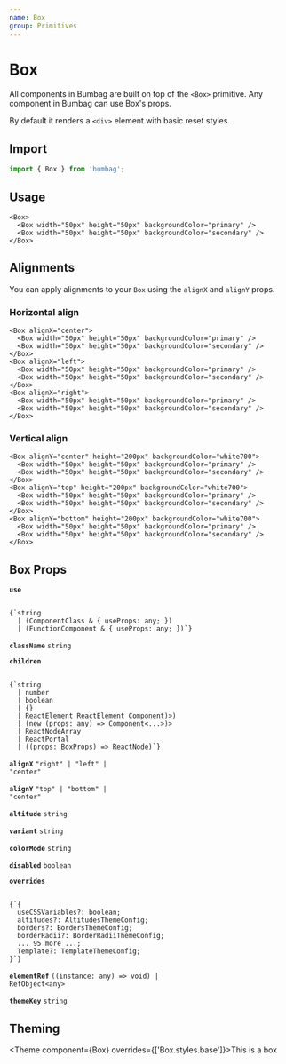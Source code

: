 ```yaml
---
name: Box
group: Primitives
---
```



# Box

All components in Bumbag are built on top of the `<Box>` primitive. Any component in Bumbag can use Box's props.

By default it renders a `<div>` element with basic reset styles.

## Import

```js
import { Box } from 'bumbag';
```

## Usage

```jsx-live
<Box>
  <Box width="50px" height="50px" backgroundColor="primary" />
  <Box width="50px" height="50px" backgroundColor="secondary" />
</Box>
```

## Alignments

You can apply alignments to your `Box` using the `alignX` and `alignY` props.

### Horizontal align

```jsx-live
<Box alignX="center">
  <Box width="50px" height="50px" backgroundColor="primary" />
  <Box width="50px" height="50px" backgroundColor="secondary" />
</Box>
<Box alignX="left">
  <Box width="50px" height="50px" backgroundColor="primary" />
  <Box width="50px" height="50px" backgroundColor="secondary" />
</Box>
<Box alignX="right">
  <Box width="50px" height="50px" backgroundColor="primary" />
  <Box width="50px" height="50px" backgroundColor="secondary" />
</Box>
```

### Vertical align

```jsx-live
<Box alignY="center" height="200px" backgroundColor="white700">
  <Box width="50px" height="50px" backgroundColor="primary" />
  <Box width="50px" height="50px" backgroundColor="secondary" />
</Box>
<Box alignY="top" height="200px" backgroundColor="white700">
  <Box width="50px" height="50px" backgroundColor="primary" />
  <Box width="50px" height="50px" backgroundColor="secondary" />
</Box>
<Box alignY="bottom" height="200px" backgroundColor="white700">
  <Box width="50px" height="50px" backgroundColor="primary" />
  <Box width="50px" height="50px" backgroundColor="secondary" />
</Box>
```

## Box Props

<!-- Automatically generated -->

**<Code fontSize="150" marginRight="major-1">use</Code>**  

<Code isBlock palette="primary" fontSize="150" padding="minor-1" marginBottom="major-2">
{`string
  | (ComponentClass<any, any> & { useProps: any; })
  | (FunctionComponent<any> & { useProps: any; })`}
</Code>

<Divider marginTop="major-2" marginBottom="major-2" />

**<Code fontSize="150" marginRight="major-1">className</Code>** <Code fontSize="100" palette="primary">string</Code> 

<Divider marginTop="major-2" marginBottom="major-2" />

**<Code fontSize="150" marginRight="major-1">children</Code>**  

<Code isBlock palette="primary" fontSize="150" padding="minor-1" marginBottom="major-2">
{`string
  | number
  | boolean
  | {}
  | ReactElement<any, string
  | ((props: any) => ReactElement<any, string
  | ...
  | (new (props: any) => Component<any, any, any>)>)
  | (new (props: any) => Component<...>)>
  | ReactNodeArray
  | ReactPortal
  | ((props: BoxProps) => ReactNode)`}
</Code>

<Divider marginTop="major-2" marginBottom="major-2" />

**<Code fontSize="150" marginRight="major-1">alignX</Code>** <Code fontSize="100" palette="primary">&#34;right&#34; | &#34;left&#34; | &#34;center&#34;</Code> 

<Divider marginTop="major-2" marginBottom="major-2" />

**<Code fontSize="150" marginRight="major-1">alignY</Code>** <Code fontSize="100" palette="primary">&#34;top&#34; | &#34;bottom&#34; | &#34;center&#34;</Code> 

<Divider marginTop="major-2" marginBottom="major-2" />

**<Code fontSize="150" marginRight="major-1">altitude</Code>** <Code fontSize="100" palette="primary">string</Code> 

<Divider marginTop="major-2" marginBottom="major-2" />

**<Code fontSize="150" marginRight="major-1">variant</Code>** <Code fontSize="100" palette="primary">string</Code> 

<Divider marginTop="major-2" marginBottom="major-2" />

**<Code fontSize="150" marginRight="major-1">colorMode</Code>** <Code fontSize="100" palette="primary">string</Code> 

<Divider marginTop="major-2" marginBottom="major-2" />

**<Code fontSize="150" marginRight="major-1">disabled</Code>** <Code fontSize="100" palette="primary">boolean</Code> 

<Divider marginTop="major-2" marginBottom="major-2" />

**<Code fontSize="150" marginRight="major-1">overrides</Code>**  

<Code isBlock palette="primary" fontSize="150" padding="minor-1" marginBottom="major-2">
{`{
  useCSSVariables?: boolean;
  altitudes?: AltitudesThemeConfig;
  borders?: BordersThemeConfig;
  borderRadii?: BorderRadiiThemeConfig;
  ... 95 more ...;
  Template?: TemplateThemeConfig;
}`}
</Code>

<Divider marginTop="major-2" marginBottom="major-2" />

**<Code fontSize="150" marginRight="major-1">elementRef</Code>** <Code fontSize="100" palette="primary">((instance: any) =&#62; void) | RefObject&#60;any&#62;</Code> 

<Divider marginTop="major-2" marginBottom="major-2" />

**<Code fontSize="150" marginRight="major-1">themeKey</Code>** <Code fontSize="100" palette="primary">string</Code> 

<Divider marginTop="major-2" marginBottom="major-2" />

## Theming

<Theme component={Box} overrides={['Box.styles.base']}>This is a box</Theme>
